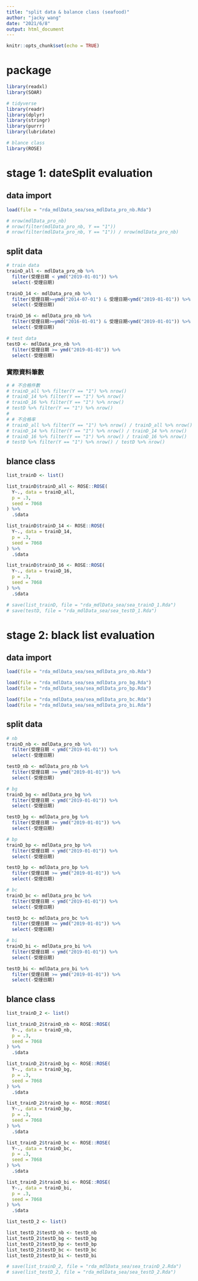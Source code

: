 ```yaml
---
title: "split data & balance class (seafood)"
author: "jacky wang"
date: "2021/6/8"
output: html_document
---
```


```r
knitr::opts_chunk$set(echo = TRUE)
```



# package

```r

library(readxl)
library(SOAR)

# tidyverse
library(readr)
library(dplyr)
library(stringr)
library(purrr)
library(lubridate)

# blance class
library(ROSE)

```



# stage 1: dateSplit evaluation

## data import

```r
load(file = "rda_mdlData_sea/sea_mdlData_pro_nb.Rda")
```

```r

# nrow(mdlData_pro_nb)
# nrow(filter(mdlData_pro_nb, Y == "1"))
# nrow(filter(mdlData_pro_nb, Y == "1")) / nrow(mdlData_pro_nb)

```

## split data

```r

# train data
trainD_all <- mdlData_pro_nb %>% 
  filter(受理日期 < ymd("2019-01-01")) %>% 
  select(-受理日期)

trainD_14 <- mdlData_pro_nb %>% 
  filter(受理日期>=ymd("2014-07-01") & 受理日期<ymd("2019-01-01")) %>% 
  select(-受理日期)

trainD_16 <- mdlData_pro_nb %>% 
  filter(受理日期>=ymd("2016-01-01") & 受理日期<ymd("2019-01-01")) %>% 
  select(-受理日期)

# test data
testD <- mdlData_pro_nb %>% 
  filter(受理日期 >= ymd("2019-01-01")) %>% 
  select(-受理日期)

```

### 實際資料筆數

```r

# # 不合格件數
# trainD_all %>% filter(Y == "1") %>% nrow()
# trainD_14 %>% filter(Y == "1") %>% nrow()
# trainD_16 %>% filter(Y == "1") %>% nrow()
# testD %>% filter(Y == "1") %>% nrow()
# 
# # 不合格率
# trainD_all %>% filter(Y == "1") %>% nrow() / trainD_all %>% nrow()
# trainD_14 %>% filter(Y == "1") %>% nrow() / trainD_14 %>% nrow()
# trainD_16 %>% filter(Y == "1") %>% nrow() / trainD_16 %>% nrow()
# testD %>% filter(Y == "1") %>% nrow() / testD %>% nrow()

```

## blance class

```r

list_trainD <- list()

list_trainD$trainD_all <- ROSE::ROSE(
  Y~., data = trainD_all,
  p = .3, 
  seed = 7068
) %>% 
  .$data

list_trainD$trainD_14 <- ROSE::ROSE(
  Y~., data = trainD_14,
  p = .3, 
  seed = 7068
) %>% 
  .$data

list_trainD$trainD_16 <- ROSE::ROSE(
  Y~., data = trainD_16,
  p = .3, 
  seed = 7068
) %>% 
  .$data

```

```r
# save(list_trainD, file = "rda_mdlData_sea/sea_trainD_1.Rda")
# save(testD, file = "rda_mdlData_sea/sea_testD_1.Rda")
```



# stage 2: black list evaluation

## data import

```r
load(file = "rda_mdlData_sea/sea_mdlData_pro_nb.Rda")

load(file = "rda_mdlData_sea/sea_mdlData_pro_bg.Rda")
load(file = "rda_mdlData_sea/sea_mdlData_pro_bp.Rda")

load(file = "rda_mdlData_sea/sea_mdlData_pro_bc.Rda")
load(file = "rda_mdlData_sea/sea_mdlData_pro_bi.Rda")
```

## split data

```r

# nb
trainD_nb <- mdlData_pro_nb %>% 
  filter(受理日期 < ymd("2019-01-01")) %>% 
  select(-受理日期)

testD_nb <- mdlData_pro_nb %>% 
  filter(受理日期 >= ymd("2019-01-01")) %>% 
  select(-受理日期)

# bg
trainD_bg <- mdlData_pro_bg %>% 
  filter(受理日期 < ymd("2019-01-01")) %>% 
  select(-受理日期)

testD_bg <- mdlData_pro_bg %>% 
  filter(受理日期 >= ymd("2019-01-01")) %>% 
  select(-受理日期)

# bp
trainD_bp <- mdlData_pro_bp %>% 
  filter(受理日期 < ymd("2019-01-01")) %>% 
  select(-受理日期)

testD_bp <- mdlData_pro_bp %>% 
  filter(受理日期 >= ymd("2019-01-01")) %>% 
  select(-受理日期)

# bc
trainD_bc <- mdlData_pro_bc %>% 
  filter(受理日期 < ymd("2019-01-01")) %>% 
  select(-受理日期)

testD_bc <- mdlData_pro_bc %>% 
  filter(受理日期 >= ymd("2019-01-01")) %>% 
  select(-受理日期)

# bi
trainD_bi <- mdlData_pro_bi %>% 
  filter(受理日期 < ymd("2019-01-01")) %>% 
  select(-受理日期)

testD_bi <- mdlData_pro_bi %>% 
  filter(受理日期 >= ymd("2019-01-01")) %>% 
  select(-受理日期)

```

## blance class

```r

list_trainD_2 <- list()

list_trainD_2$trainD_nb <- ROSE::ROSE(
  Y~., data = trainD_nb, 
  p = .3, 
  seed = 7068
) %>% 
  .$data

list_trainD_2$trainD_bg <- ROSE::ROSE(
  Y~., data = trainD_bg, 
  p = .3, 
  seed = 7068
) %>% 
  .$data

list_trainD_2$trainD_bp <- ROSE::ROSE(
  Y~., data = trainD_bp, 
  p = .3, 
  seed = 7068
) %>% 
  .$data

list_trainD_2$trainD_bc <- ROSE::ROSE(
  Y~., data = trainD_bc, 
  p = .3, 
  seed = 7068
) %>% 
  .$data

list_trainD_2$trainD_bi <- ROSE::ROSE(
  Y~., data = trainD_bi, 
  p = .3, 
  seed = 7068
) %>% 
  .$data

```

```r

list_testD_2 <- list()

list_testD_2$testD_nb <- testD_nb
list_testD_2$testD_bg <- testD_bg
list_testD_2$testD_bp <- testD_bp
list_testD_2$testD_bc <- testD_bc
list_testD_2$testD_bi <- testD_bi

```

```r
# save(list_trainD_2, file = "rda_mdlData_sea/sea_trainD_2.Rda")
# save(list_testD_2, file = "rda_mdlData_sea/sea_testD_2.Rda")
```









